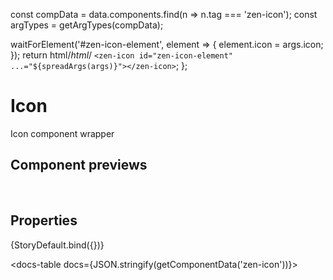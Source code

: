 
const compData = data.components.find(n => n.tag === 'zen-icon');
const argTypes = getArgTypes(compData);


<Meta title="Icons/Icon" component="zen-icon" argTypes={argTypes} />

  waitForElement('#zen-icon-element', element => {
    element.icon = args.icon;
  });
  return html/*html*/ ` <zen-icon id="zen-icon-element" ...="${spreadArgs(args)}"></zen-icon> `;
};

# Icon

Icon component wrapper

## Component previews

<br />

## Properties

<Canvas>
  <Story
    name="default"
    args={{
      ...getDefaultArgs(argTypes),
      icon: faUser,
    }}
  >
    {StoryDefault.bind({})}
  </Story>
</Canvas>

<ArgsTable story="default" />

<docs-table docs={JSON.stringify(getComponentData('zen-icon'))}></docs-table>
